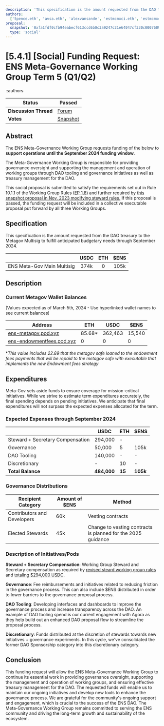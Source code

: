 ```yaml
---
description: 'This specification is the amount requested from the DAO treasury to the Metagov Multisig to fulfill anticipated budgetary needs through September 2024.'
authors:
  ['5pence.eth', 'avsa.eth', 'alexvansande', 'estmcmxci.eth', 'estmcmxci']
proposal:
  snapshot: '0xfa1fdf0cfb94eabecf613ccd6b0c3a9247c21e64047cf330c000760970a02536'
  type: 'social'
---
```


# [5.4.1] [Social] Funding Request: ENS Meta-Governance Working Group Term 5 (Q1/Q2)

::authors

| **Status**            | Passed                                                                                                                   |
| --------------------- | ------------------------------------------------------------------------------------------------------------------------ |
| **Discussion Thread** | [Forum](https://discuss.ens.domains/t/5-4-1-social-funding-request-ens-meta-governance-working-group-term-5-q1-q2/18883) |
| **Votes**             | [Snapshot](https://snapshot.box/#/s:ens.eth/proposal/0xfa1fdf0cfb94eabecf613ccd6b0c3a9247c21e64047cf330c000760970a02536) |

## Abstract

The ENS Meta-Governance Working Group requests funding of the below to **support operations until the September 2024 funding window**.

The Meta-Governance Working Group is responsible for providing governance oversight and supporting the management and operation of working groups through DAO tooling and governance initiatives as well as treasury management for the DAO.

This social proposal is submitted to satisfy the requirements set out in Rule 10.1.1 of the Working Group Rules ([EP 1.8](https://docs.ens.domains/v/governance/governance-proposals/term-1/ep12-working-group-rules)) and further required by [this snapshot proposal in Nov. 2023 modifying steward rules.](https://snapshot.org/#/ens.eth/proposal/0x26a5c8dec547837495707e70446d1e7cd874a91f75753c602998f6e70083a266) If this proposal is passed, the funding request will be included in a collective executable proposal put forward by all three Working Groups.

## Specification

This specification is the amount requested from the DAO treasury to the Metagov Multisig to fulfill anticipated budgetary needs through September 2024.

|                            | USDC | ETH | $ENS |
| -------------------------- | :--: | :-: | :--: |
| ENS Meta-Gov Main Multisig | 374k |  0  | 105k |

## Description

### Current Metagov Wallet Balances

(Values expected as of March 5th, 2024 - Use hyperlinked wallet names to see current balances)

| Address                                                                                              | ETH     | USDC    | $ENS   |
| ---------------------------------------------------------------------------------------------------- | ------- | ------- | ------ |
| [ens-metagov.pod.xyz](https://etherscan.io/address/0x91c32893216dE3eA0a55ABb9851f581d4503d39b)       | 85.68\* | 362,463 | 15,540 |
| [ens-endowmentfees.pod.xyz](https://etherscan.io/address/0x83DD97A584C4aD50015f7aA6B48bf4970A056d8f) | 0       | 0       | 0      |

\*_This value includes 22.89 that the metagov safe loaned to the endowment fees payments that will be repaid to the metagov safe with executable that implements the new Endowment fees strategy_

## Expenditures

Meta-Gov sets aside funds to ensure coverage for mission-critical initiatives. While we strive to estimate term expenditures accurately, the final spending depends on pending initiatives. We anticipate that final expenditures will not surpass the expected expenses allocated for the term.

### Expected Expenses through September 2024

|                                  | USDC        | ETH    | $ENS     |
| -------------------------------- | ----------- | ------ | -------- |
| Steward + Secretary Compensation | 294,000     | -      |          |
| Governance                       | 50,000      | 5      | 105k     |
| DAO Tooling                      | 140,000     | -      | -        |
| Discretionary                    | -           | 10     | -        |
| **Total Balance**                | **484,000** | **15** | **105k** |

### Governance Distributions

| Recipient Category          | Amount of $ENS | Method                                                       |
| --------------------------- | -------------- | ------------------------------------------------------------ |
| Contributors and Developers | 60k            | Vesting contracts                                            |
| Elected Stewards            | 45k            | Change to vesting contracts is planned for the 2025 guidance |

### Description of Initiatives/Pods

**Steward + Secretary Compensation**: Working Group Steward and Secretary compensation as required by [revised steard working group rules](https://snapshot.org/#/ens.eth/proposal/0x26a5c8dec547837495707e70446d1e7cd874a91f75753c602998f6e70083a266) and [totaling $294,000 USDC](https://discuss.ens.domains/t/ens-dao-steward-compensation/18063).

**Governance**: Fee reimbursements and initiatives related to reducing friction in the governance process. This can also include $ENS distributed in order to lower barriers to the governance proposal process.

**DAO Tooling**: Developing interfaces and dashboards to improve the governance process and increase transparency across the DAO. An example of DAO tooling spend is our current engagement with Agora as they help build out an enhanced DAO proposal flow to streamline the proposal process.

**Discretionary**: Funds distributed at the discretion of stewards towards new initiatives + governance experiments. In this cycle, we've consolidated the former DAO Sponsorship category into this discretionary category.

## Conclusion

This funding request will allow the ENS Meta-Governance Working Group to continue its essential work in providing governance oversight, supporting the management and operation of working groups, and ensuring effective treasury management for the DAO. The requested funds will enable us to maintain our ongoing initiatives and develop new tools to enhance the governance process. We are grateful for the community's ongoing support and engagement, which is crucial to the success of the ENS DAO. The Meta-Governance Working Group remains committed to serving the ENS community and driving the long-term growth and sustainability of the ecosystem.
